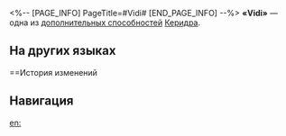 <%-- [PAGE_INFO]
PageTitle=#Vidi#
[END_PAGE_INFO] --%>
{{Навык Инфобокс
|Название         = Vidi
|Изображение      = След Vidi.png
|Персонаж         = Керидра
|Тип              = Доп. способность
|Возвышение       = 4
|Длительность     = 
|Описание         = Крит. шанс Керидры повышается на 100%. Пока заряд Керидры не достиг макс. значения, использование сверхспособности персонажа со статусом Боевые заслуги даёт Керидре 1 ед. заряда. Этот эффект может сработать только 1 раз за бой.
|Свойство1        = 
|Масштабирование1 = 
}}
'''«Vidi»''' — одна из [[дополнительная способность|дополнительных способностей]] [[Керидра]].

==На других языках==
{{На других языках
|en   = Vidi
|zhs  = 见者
|zht  = 見者
|ja   = {{Rubi|見|み}}た{{Rubi|者|もの}}
|ko   = 본 자
|es   = Vidi
|fr   = Vidi
|ru   = Vidi
|th   = Vidi
|vi   = Ta Thấy
|de   = Vidi
|id   = Vidi
|pt   = Eu Vi
}}

==История изменений
{{История изменений|3.5}}

==Навигация==
{{Навык Навбокс|Керидра}}

[[en:]]